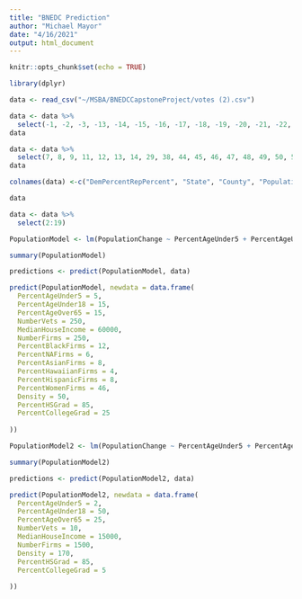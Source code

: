 ```yaml
---
title: "BNEDC Prediction"
author: "Michael Mayor"
date: "4/16/2021"
output: html_document
---
```


```r
knitr::opts_chunk$set(echo = TRUE)
```

```r
library(dplyr)
```

```r
data <- read_csv("~/MSBA/BNEDCCapstoneProject/votes (2).csv")
```
```r
data <- data %>%
  select(-1, -2, -3, -13, -14, -15, -16, -17, -18, -19, -20, -21, -22, -23, -24, -25, -27, -29, -79, -80, -81, -82)
data
```

```r
data <- data %>%
  select(7, 8, 9, 11, 12, 13, 14, 29, 38, 44, 45, 46, 47, 48, 49, 50, 58, 27, 28)
data
```

```r
colnames(data) <-c("DemPercentRepPercent", "State", "County", "PopulationChange", "PercentAgeUnder5", "PercentAgeUnder18", "PercentAgeOver65", "NumberVets", "MedianHouseIncome", "NumberFirms", "PercentBlackFirms", "PercentNAFirms", "PercentAsianFirms", "PercentHawaiianFirms", "PercentHispanicFirms", "PercentWomenFirms", "Density", "PercentHSGrad", "PercentCollegeGrad")
```

```r
data
```

```r
data <- data %>%
  select(2:19)
```

```r
PopulationModel <- lm(PopulationChange ~ PercentAgeUnder5 + PercentAgeUnder5 + PercentAgeUnder18 + PercentAgeOver65 + NumberVets + MedianHouseIncome + NumberFirms + PercentBlackFirms + PercentNAFirms + PercentAsianFirms + PercentHawaiianFirms + PercentHispanicFirms + PercentWomenFirms + Density + PercentHSGrad + PercentCollegeGrad, data = data)

summary(PopulationModel)
```

```r
predictions <- predict(PopulationModel, data)
```

```r
predict(PopulationModel, newdata = data.frame(
  PercentAgeUnder5 = 5,
  PercentAgeUnder18 = 15,
  PercentAgeOver65 = 15,
  NumberVets = 250,
  MedianHouseIncome = 60000,
  NumberFirms = 250,
  PercentBlackFirms = 12,
  PercentNAFirms = 6,
  PercentAsianFirms = 8,
  PercentHawaiianFirms = 4,
  PercentHispanicFirms = 8,
  PercentWomenFirms = 46,
  Density = 50,
  PercentHSGrad = 85,
  PercentCollegeGrad = 25
  
))
```

```r
PopulationModel2 <- lm(PopulationChange ~ PercentAgeUnder5 + PercentAgeUnder5 + PercentAgeUnder18 + PercentAgeOver65 + NumberVets + MedianHouseIncome + NumberFirms +  Density + PercentHSGrad + PercentCollegeGrad, data = data)

summary(PopulationModel2)
```

```r
predictions <- predict(PopulationModel2, data)
```

```r
predict(PopulationModel2, newdata = data.frame(
  PercentAgeUnder5 = 2,
  PercentAgeUnder18 = 50,
  PercentAgeOver65 = 25,
  NumberVets = 10,
  MedianHouseIncome = 15000,
  NumberFirms = 1500,
  Density = 170,
  PercentHSGrad = 85,
  PercentCollegeGrad = 5
  
))
```


